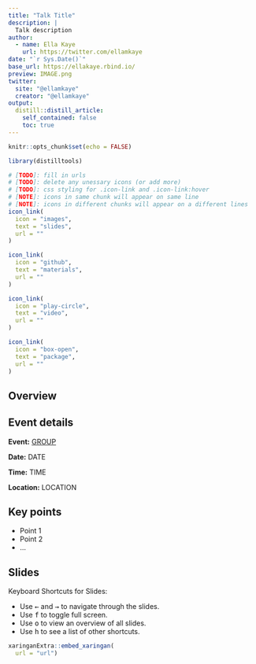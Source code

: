 ```yaml
---
title: "Talk Title"
description: |
  Talk description
author: 
  - name: Ella Kaye
    url: https://twitter.com/ellamkaye
date: "`r Sys.Date()`"
base_url: https://ellakaye.rbind.io/
preview: IMAGE.png
twitter:
  site: "@ellamkaye"
  creator: "@ellamkaye"
output:
  distill::distill_article:
    self_contained: false
    toc: true
---
```


```r
knitr::opts_chunk$set(echo = FALSE)
```

```r
library(distilltools)
```

```r
# [TODO]: fill in urls
# [TODO]: delete any unessary icons (or add more)
# [TODO]: css styling for .icon-link and .icon-link:hover
# [NOTE]: icons in same chunk will appear on same line
# [NOTE]: icons in different chunks will appear on a different lines
icon_link(
  icon = "images",
  text = "slides",
  url = ""
)

icon_link(
  icon = "github",
  text = "materials",
  url = ""
)

icon_link(
  icon = "play-circle",
  text = "video",
  url = ""
)

icon_link(
  icon = "box-open",
  text = "package",
  url = ""
)
```

## Overview 


## Event details

**Event:** [GROUP](url)

**Date:** DATE

**Time:** TIME

**Location:** LOCATION

## Key points

- Point 1
- Point 2
- ...

## Slides

Keyboard Shortcuts for Slides:

- Use <kbd>←</kbd> and <kbd>→</kbd> to navigate through the slides.
- Use <kbd>f</kbd> to toggle full screen.
- Use <kbd>o</kbd> to view an overview of all slides.
- Use <kbd>h</kbd> to see a list of other shortcuts.

```r
xaringanExtra::embed_xaringan(
  url = "url")
```
